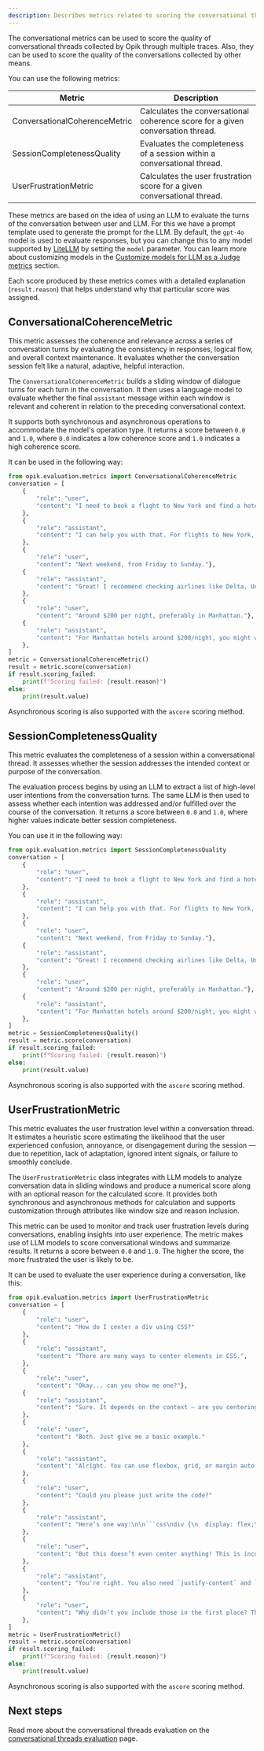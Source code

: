 ```yaml
---
description: Describes metrics related to scoring the conversational threads
---
```


The conversational metrics can be used to score the quality of conversational threads collected by Opik through multiple traces.
Also, they can be used to score the quality of the conversations collected by other means.

You can use the following metrics:

| Metric                        | Description                                                                    |
| ----------------------------- | ------------------------------------------------------------------------------ |
| ConversationalCoherenceMetric | Calculates the conversational coherence score for a given conversation thread. |
| SessionCompletenessQuality    | Evaluates the completeness of a session within a conversational thread.        |
| UserFrustrationMetric         | Calculates the user frustration score for a given conversational thread.       |

These metrics are based on the idea of using an LLM to evaluate the turns of the conversation between user and LLM.
For this we have a prompt template used to generate the prompt for the LLM. By default, the `gpt-4o` model is used
to evaluate responses, but you can change this to any model supported by [LiteLLM](https://docs.litellm.ai/docs/providers)
by setting the `model` parameter. You can learn more about customizing models in
the [Customize models for LLM as a Judge metrics](/evaluation/metrics/custom_model) section.

Each score produced by these metrics comes with a detailed explanation (`result.reason`) that helps understand
why that particular score was assigned.

## ConversationalCoherenceMetric

This metric assesses the coherence and relevance across a series of conversation
turns by evaluating the consistency in responses, logical flow, and overall
context maintenance. It evaluates whether the conversation session felt like a
natural, adaptive, helpful interaction.

The `ConversationalCoherenceMetric` builds a sliding window of dialogue turns for
each turn in the conversation. It then uses a language model to evaluate whether
the final `assistant` message within each window is relevant and coherent in
relation to the preceding conversational context.

It supports both synchronous and asynchronous operations to accommodate the model's
operation type. It returns a score between `0.0` and `1.0`, where `0.0` indicates a
low coherence score and `1.0` indicates a high coherence score.

It can be used in the following way:

```python
from opik.evaluation.metrics import ConversationalCoherenceMetric
conversation = [
    {
        "role": "user",
        "content": "I need to book a flight to New York and find a hotel.",
    },
    {
        "role": "assistant",
        "content": "I can help you with that. For flights to New York, what dates are you looking to travel?",
    },
    {
        "role": "user",
        "content": "Next weekend, from Friday to Sunday."},
    {
        "role": "assistant",
        "content": "Great! I recommend checking airlines like Delta, United, or JetBlue for flights to New York next weekend. For hotels, what's your budget range and preferred location in New York?",
    },
    {
        "role": "user",
        "content": "Around $200 per night, preferably in Manhattan."},
    {
        "role": "assistant",
        "content": "For Manhattan hotels around $200/night, you might want to look at options like Hotel Beacon, Pod 51, or CitizenM Times Square. These are well-rated options in that price range. Would you like more specific recommendations for any of these?",
    },
]
metric = ConversationalCoherenceMetric()
result = metric.score(conversation)
if result.scoring_failed:
    print(f"Scoring failed: {result.reason}")
else:
    print(result.value)
```

Asynchronous scoring is also supported with the `ascore` scoring method.

## SessionCompletenessQuality

This metric evaluates the completeness of a session within a conversational thread.
It assesses whether the session addresses the intended context or purpose of the
conversation.

The evaluation process begins by using an LLM to extract a list of high-level user
intentions from the conversation turns. The same LLM is then used to assess
whether each intention was addressed and/or fulfilled over the course of
the conversation. It returns a score between `0.0` and `1.0`, where higher values
indicate better session completeness.

You can use it in the following way:

```python
from opik.evaluation.metrics import SessionCompletenessQuality
conversation = [
    {
        "role": "user",
        "content": "I need to book a flight to New York and find a hotel.",
    },
    {
        "role": "assistant",
        "content": "I can help you with that. For flights to New York, what dates are you looking to travel?",
    },
    {
        "role": "user",
        "content": "Next weekend, from Friday to Sunday."},
    {
        "role": "assistant",
        "content": "Great! I recommend checking airlines like Delta, United, or JetBlue for flights to New York next weekend. For hotels, what's your budget range and preferred location in New York?",
    },
    {
        "role": "user",
        "content": "Around $200 per night, preferably in Manhattan."},
    {
        "role": "assistant",
        "content": "For Manhattan hotels around $200/night, you might want to look at options like Hotel Beacon, Pod 51, or CitizenM Times Square. These are well-rated options in that price range. Would you like more specific recommendations for any of these?",
    },
]
metric = SessionCompletenessQuality()
result = metric.score(conversation)
if result.scoring_failed:
    print(f"Scoring failed: {result.reason}")
else:
    print(result.value)
```

Asynchronous scoring is also supported with the `ascore` scoring method.

## UserFrustrationMetric

This metric evaluates the user frustration level within a conversation thread.
It estimates a heuristic score estimating the likelihood that the user experienced confusion,
annoyance, or disengagement during the session — due to repetition, lack of adaptation, ignored
intent signals, or failure to smoothly conclude.

The `UserFrustrationMetric` class integrates with LLM models to analyze
conversation data in sliding windows and produce a numerical score along with an optional
reason for the calculated score. It provides both synchronous and asynchronous methods for
calculation and supports customization through attributes like window size and reason inclusion.

This metric can be used to monitor and track user frustration levels during conversations, enabling
insights into user experience. The metric makes use of LLM models to score conversational
windows and summarize results. It returns a score between `0.0` and `1.0`. The higher the score,
the more frustrated the user is likely to be.

It can be used to evaluate the user experience during a conversation, like this:

````python
from opik.evaluation.metrics import UserFrustrationMetric
conversation = [
    {
        "role": "user",
        "content": "How do I center a div using CSS?"
    },
    {
        "role": "assistant",
        "content": "There are many ways to center elements in CSS.",
    },
    {
        "role": "user",
        "content": "Okay... can you show me one?"},
    {
        "role": "assistant",
        "content": "Sure. It depends on the context — are you centering horizontally, vertically, or both?",
    },
    {
        "role": "user",
        "content": "Both. Just give me a basic example."
    },
    {
        "role": "assistant",
        "content": "Alright. You can use flexbox, grid, or margin auto. All of them work well.",
    },
    {
        "role": "user",
        "content": "Could you please just write the code?"
    },
    {
        "role": "assistant",
        "content": "Here’s one way:\n\n```css\ndiv {\n  display: flex;\n}\n```\nThat sets it up for centering.",
    },
    {
        "role": "user",
        "content": "But this doesn’t even center anything! This is incomplete.",
    },
    {
        "role": "assistant",
        "content": "You're right. You also need `justify-content` and `align-items`.",
    },
    {
        "role": "user",
        "content": "Why didn’t you include those in the first place? This is wasting my time.",
    },
]
metric = UserFrustrationMetric()
result = metric.score(conversation)
if result.scoring_failed:
    print(f"Scoring failed: {result.reason}")
else:
    print(result.value)
````

Asynchronous scoring is also supported with the `ascore` scoring method.

## Next steps

Read more about the conversational threads evaluation on the [conversational threads evaluation](/evaluation/evaluate_threads) page.
